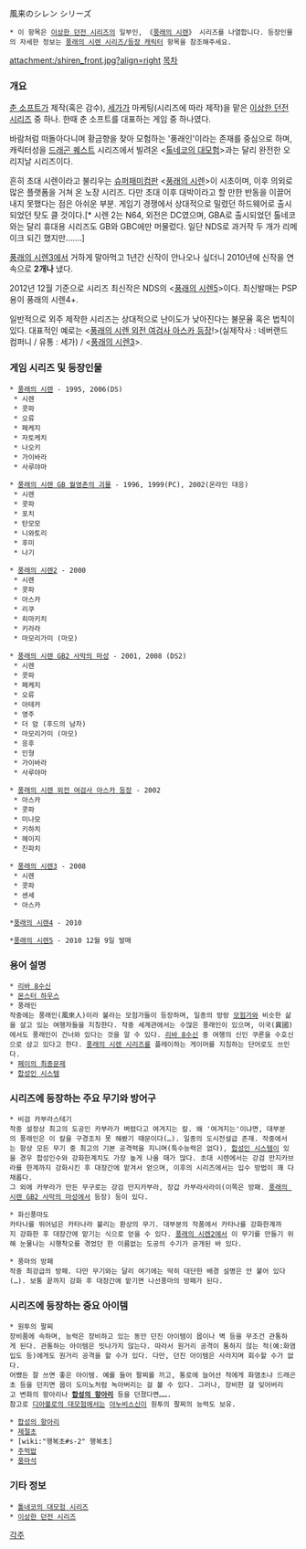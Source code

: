 風来のシレン シリーズ

 * 이 항목은 [[이상한 던전 시리즈]]의 일부인, 《[[풍래의 시렌]]》 시리즈를 나열합니다. 등장인물의 자세한 정보는 [[풍래의 시렌 시리즈/등장 캐릭터]] 항목을 참조해주세요.

attachment:/shiren_front.jpg?align=right [[목차]]

=== 개요 ===
[[춘 소프트]]가 제작(혹은 감수), [[세가]]가 마케팅(시리즈에 따라 제작)을 맡은 [[이상한 던전 시리즈]] 중 하나. 한때 춘 소프트를 대표하는 게임 중 하나였다.

바람처럼 떠돌아다니며 황금향을 찾아 모험하는 '풍래인'이라는 존재를 중심으로 하며, 캐릭터성을 [[드래곤 퀘스트]] 시리즈에서 빌려온 <[[톨네코의 대모험 시리즈|톨네코의 대모험]]>과는 달리 완전한 오리지날 시리즈이다.

흔히 초대 시렌이라고 불리우는 [[슈퍼패미컴]]판 <[[풍래의 시렌]]>이 시초이며, 이후 의외로 많은 플랫폼을 거쳐 온 노장 시리즈. 다만 초대 이후 대박이라고 할 만한 반동을 이끌어내지 못했다는 점은 아쉬운 부분. 게임기 경쟁에서 상대적으로 밀렸던 하드웨어로 출시되었던 탓도 클 것이다.[* 시렌 2는 N64, 외전은 DC였으며, GBA로 출시되었던 톨네코와는 달리 휴대용 시리즈도 GB와 GBC에만 머물렀다. 일단 NDS로 과거작 두 개가 리메이크 되긴 했지만…….] 

[[풍래의 시렌3]]에서 거하게 말아먹고 1년간 신작이 안나오나 싶더니 2010년에 신작을 연속으로 '''2개나''' 냈다.

2012년 12월 기준으로 시리즈 최신작은 NDS의 <[[풍래의 시렌5]]>이다. 최신발매는 PSP용이 풍래의 시렌4+.

일반적으로 외주 제작한 시리즈는 상대적으로 난이도가 낮아진다는 불문율 혹은 법칙이 있다. 대표적인 예로는 <[[풍래의 시렌 외전 여검사 아스카 등장]]!>(실제작사 : 네버랜드 컴퍼니 / 유통 : 세가) / <[[풍래의 시렌3]]>.


=== 게임 시리즈 및 등장인물 ===
 * [[풍래의 시렌]] - 1995, 2006(DS)
  * 시렌
  * 콧파
  * 오류
  * 페케지
  * 자토케치
  * 나오키
  * 가이바라
  * 사루야마

 * [[풍래의 시렌 GB 월영촌의 괴물]] - 1996, 1999(PC), 2002(온라인 대응)
  * 시렌
  * 콧파
  * 포치
  * 탄모모
  * 니와토리
  * 후미
  * 나기

 * [[풍래의 시렌2]] - 2000
  * 시렌
  * 콧파
  * 아스카
  * 리쿠
  * 히마키치
  * 키라라
  * 마모리가미 (마모)

 * [[풍래의 시렌 GB2 사막의 마성]] - 2001, 2008 (DS2)
  * 시렌
  * 콧파
  * 페케지
  * 오류
  * 아테카
  * 영주
  * 더 암 (후드의 남자)
  * 마모리가미 (마모)
  * 응후
  * 인형
  * 가이바라
  * 사루야마

 * [[풍래의 시렌 외전 여검사 아스카 등장]] - 2002
  * 아스카
  * 콧파
  * 미나모
  * 키하치
  * 헤이지
  * 진파치

 * [[풍래의 시렌3]] - 2008
  * 시렌
  * 콧파
  * 센세
  * 아스카

 *[[풍래의 시렌4]] - 2010

 *[[풍래의 시렌5]] - 2010 12월 9일 발매
=== 용어 설명 ===
 * [[리바 8수신]]
 * [[몬스터 하우스]]
 * 풍래인
 작중에는 풍래인(風來人)이라 불라는 모험가들이 등장하며, 일종의 방랑 [[모험가]]와 비슷한 삶을 살고 있는 여행자들을 지칭한다. 작중 세계관에서는 수많은 풍래인이 있으며, 이국(異國)에서도 풍래인이 건너와 있다는 것을 알 수 있다. [[리바 8수신]] 중 여행의 신인 쿠론을 수호신으로 삼고 있다고 한다. [[풍래의 시렌 시리즈]]를 플레이하는 게이머를 지칭하는 단어로도 쓰인다.
 * [[페이의 최종문제]]
 * [[합성인 시스템]]

=== 시리즈에 등장하는 주요 무기와 방어구 ===
 * 비검 카부라스테기
 작중 설정상 최고의 도공인 카부라가 벼렸다고 여겨지는 칼. 왜 '여겨지는'이냐면, 대부분의 풍래인은 이 칼을 구경조차 못 해봤기 때문이다(…). 일종의 도시전설급 존재. 작중에서는 항상 모든 무기 중 최고의 기본 공격력을 지니며(특수능력은 없다), [[합성인 시스템]]이 있을 경우 합성인수와 강화한계치도 가장 높게 나올 때가 많다. 초대 시렌에서는 강검 만지카브라를 한계까지 강화시킨 후 대장간에 맡겨서 얻으며, 이후의 시리즈에서는 입수 방법이 꽤 다채롭다. 
 그 외에 카부라가 만든 무구로는 강검 만지카부라, 장갑 카부라사라이(이쪽은 방패. [[풍래의 시렌 GB2 사막의 마성]]에서 등장) 등이 있다.

 * 화신풍마도
 카타나를 뛰어넘은 카타나라 불리는 환상의 무기. 대부분의 작품에서 카타나를 강화한계까지 강화한 후 대장간에 맡기는 식으로 얻을 수 있다. [[풍래의 시렌2]]에서 이 무기를 만들기 위해 눈물나는 시행착오를 겪었던 한 이름없는 도공의 수기가 공개된 바 있다.

 * 풍마의 방패
 작중 최강급의 방패. 다만 무기와는 달리 여기에는 딱히 대단한 배경 설명은 안 붙어 있다(…). 보통 끝까지 강화 후 대장간에 맡기면 나선풍마의 방패가 된다.
=== 시리즈에 등장하는 중요 아이템 ===
 * 원투의 팔찌
 장비품에 속하며, 능력은 장비하고 있는 동안 던진 아이템이 몹이나 벽 등을 무조건 관통하게 된다. 관통하는 아이템은 빗나가지 않는다. 따라서 원거리 공격이 통하지 않는 적(예:화염입도 등)에게도 원거리 공격을 할 수가 있다. 다만, 던진 아이템은 사라지며 회수할 수가 없다.
 어쨌든 잘 쓰면 좋은 아이템. 예를 들어 팔찌를 끼고, 통로에 늘어선 적에게 화염초나 드래곤초 등을 던지면 몹이 도미노처럼 녹아버리는 걸 볼 수 있다. 그러나, 장비한 걸 잊어버리고 변화의 항아리나 '''[[합성의 항아리]]''' 등을 던졌다면…….
 참고로 [[디아볼로의 대모험]]에서는 [[아누비스신]]이 원투의 팔찌의 능력도 보유.

 * [[합성의 항아리]]
 * [[제절초]]
 * [wiki:"행복초#s-2" 행복초]
 * [[주먹밥]]
 * [[풍마석]]

=== 기타 정보 ===
 * [[톨네코의 대모험 시리즈]]
 * [[이상한 던전 시리즈]]

[[각주]]
